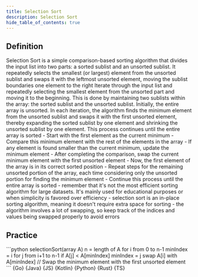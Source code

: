 ```yaml
---
title: Selection Sort
description: Selection Sort
hide_table_of_contents: true
---
```





## Definition

<Tabs queryString="primary">
  <TabItem value="definition" label="Definition">
    Selection Sort is a simple comparison-based sorting algorithm that divides the input list into two parts: a sorted sublist and an unsorted sublist. It repeatedly selects the smallest (or largest) element from the unsorted sublist and swaps it with the leftmost unsorted element, moving the sublist boundaries one element to the right
  </TabItem>
  <TabItem value="how" label="Explanation">
    Iterate through the input list and repeatedly selecting the smallest element from the unsorted part and moving it to the beginning. This is done by maintaining two sublists within the array: the sorted sublist and the unsorted sublist. Initially, the entire array is unsorted. In each iteration, the algorithm finds the minimum element from the unsorted sublist and swaps it with the first unsorted element, thereby expanding the sorted sublist by one element and shrinking the unsorted sublist by one element. This process continues until the entire array is sorted
  </TabItem>
  <TabItem value="guidance" label="Guidance">
    - Start with the first element as the current minimum
      - Compare this minimum element with the rest of the elements in the array
      - If any element is found smaller than the current minimum, update the minimum element
      - After completing the comparison, swap the current minimum element with the first unsorted element
      - Now, the first element of the array is in its correct sorted position
      - Repeat steps for the remaining unsorted portion of the array, each time considering only the unsorted portion for finding the minimum element
    - Continue this process until the entire array is sorted
  </TabItem>
  <TabItem value="tips" label="Tips">
    - remember that it's not the most efficient sorting algorithm for large datasets. It's mainly used for educational purposes or when simplicity is favored over efficiency
    - selection sort is an in-place sorting algorithm, meaning it doesn't require extra space for sorting
    - the algorithm involves a lot of swapping, so keep track of the indices and values being swapped properly to avoid errors
  </TabItem>
</Tabs>

## Practice

<Tabs queryString="primary">
  <TabItem value="practice" label="Practice">
    ```python
    selectionSort(array A)
      n = length of A
      for i from 0 to n-1
        minIndex = i
        for j from i+1 to n-1
          if A[j] < A[minIndex]
            minIndex = j
          swap A[i] with A[minIndex] // Swap the minimum element with the first unsorted element
    ```
  </TabItem>
  <TabItem value="solution" label="Solution">
    <Tabs queryString="code">
      <TabItem
        value="go"
        label=""
        attributes={{ title: "Go Lang", className: "code_lang go m" }}
      >
        <CodeBlock language="go">{Go}</CodeBlock>
      </TabItem>
      <TabItem
        value="java"
        label=""
        attributes={{ title: "Java", className: "code_lang java m" }}
      >
        <CodeBlock language="java">{Java}</CodeBlock>
      </TabItem>
      <TabItem
        value="js"
        label=""
        attributes={{ title: "JavaScript", className: "code_lang js m" }}
      >
        <CodeBlock language="js">{JS}</CodeBlock>
      </TabItem>
      <TabItem
        value="kotlin"
        label=""
        attributes={{ title: "Kotlin", className: "code_lang kotlin m" }}
      >
        <CodeBlock language="kotlin">{Kotlin}</CodeBlock>
      </TabItem>
      <TabItem
        value="python"
        label=""
        attributes={{ title: "Python", className: "code_lang python m" }}
      >
        <CodeBlock language="python">{Python}</CodeBlock>
      </TabItem>
      <TabItem
        value="rust"
        label=""
        attributes={{ title: "Rust", className: "code_lang rust m" }}
      >
        <CodeBlock language="rust">{Rust}</CodeBlock>
      </TabItem>
      <TabItem
        value="ts"
        label=""
        attributes={{ title: "TypeScript", className: "code_lang ts m" }}
      >
        <CodeBlock language="ts">{TS}</CodeBlock>
      </TabItem>
    </Tabs>
  </TabItem>
</Tabs>
